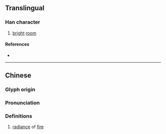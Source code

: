 {{character info}}
==Translingual==

===Han character===
{{Han char|rn=86|rad=火|as=09|sn=13|four=96827|canj=FWB|ids=⿰火胃}}

# [[bright]] [[room]]

====References====
* {{Han ref|kx=0677.200|dkj=19212|dj=1088.070|hdz=32218.010|uh=715F|ud=29023|bh=DE7C|bd=56956}}

----

==Chinese==
{{zh-forms}}

===Glyph origin===
{{Han etym}}

===Pronunciation===
{{zh-pron
|m=wèi,zhá
|m-s=
|dg=
|c=wai6
|c-t=
|g=
|h=pfs=
|j=
|mb=
|md=
|mn=
|mn-t=
|w=
|x=
|mc=y
|oc=y
|cat=
}}

===Definitions===
{{zh-hanzi}}

# [[radiance]] of [[fire]]